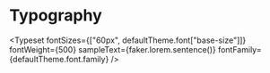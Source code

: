 
<Meta title="Core/Text/Variations" />

# Typography

<Typeset
  fontSizes={["60px", defaultTheme.font["base-size"]]}
  fontWeight={500}
  sampleText={faker.lorem.sentence()}
  fontFamily={defaultTheme.font.family}
/>
